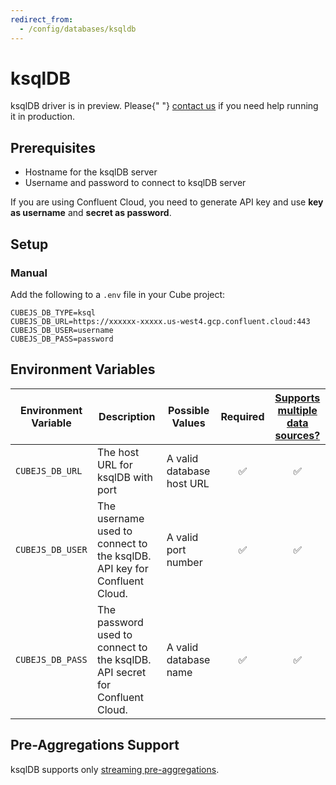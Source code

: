 ```yaml
---
redirect_from:
  - /config/databases/ksqldb
---
```


# ksqlDB

<WarningBox>
  ksqlDB driver is in preview. Please{" "}
  <a href="https://cube.dev/contact">contact us</a> if you need help running it
  in production.
</WarningBox>

## Prerequisites

- Hostname for the ksqlDB server
- Username and password to connect to ksqlDB server

If you are using Confluent Cloud, you need to generate API key and use **key as
username** and **secret as password**.

## Setup

### Manual

Add the following to a `.env` file in your Cube project:

```dotenv
CUBEJS_DB_TYPE=ksql
CUBEJS_DB_URL=https://xxxxxx-xxxxx.us-west4.gcp.confluent.cloud:443
CUBEJS_DB_USER=username
CUBEJS_DB_PASS=password
```

## Environment Variables

| Environment Variable | Description                                                                 | Possible Values           | Required | [Supports multiple data sources?][ref-config-multiple-ds-decorating-env] |
| -------------------- | --------------------------------------------------------------------------- | ------------------------- | :------: | :----------------------------------------------------------------------: |
| `CUBEJS_DB_URL`      | The host URL for ksqlDB with port                                           | A valid database host URL |    ✅    |                                    ✅                                    |
| `CUBEJS_DB_USER`     | The username used to connect to the ksqlDB. API key for Confluent Cloud.    | A valid port number       |    ✅    |                                    ✅                                    |
| `CUBEJS_DB_PASS`     | The password used to connect to the ksqlDB. API secret for Confluent Cloud. | A valid database name     |    ✅    |                                    ✅                                    |

## Pre-Aggregations Support

ksqlDB supports only
[streaming pre-aggregations](/product/caching/using-pre-aggregations#streaming-pre-aggregations).

[ref-config-multiple-ds-decorating-env]:
  /product/configuration/advanced/multiple-data-sources#configuring-data-sources-with-environment-variables-decorated-environment-variables
